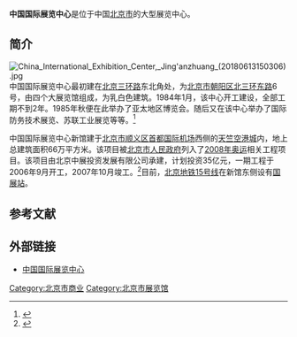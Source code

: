 {{Infobox venue
|name = 中国国际展览中心
|native_name = 
|nickname = 
|logo_image = 
|logo_size = 
|logo_caption = 
|image = South square of New China International Exhibition Center (20180116125732).jpg
|image_size = 
|image_caption = 新国展南广场
|Location map = 
|fullname = 
|address = 
|location = [[北京市|北京市]][[朝阳区_(北京市)|朝阳区]]北三环东路6号（老馆）<br />[[北京市|北京市]][[顺义区|顺义区]]裕翔路88号（新馆）
|coordinates = {{Coord|39.9624569|116.4435476|type:landmark_region:CN-11_source:GoogleMaps|display=inline,title}}
|publictransit = 
|parking = 
|operator = 
|designation = 
|suites = 
|record_attendance = 
|dimensions = 
|field_shape = 
|acreage = 
|surface = 
|scoreboard = 
|screens = 
|currentuse = 
|production = 
|type = [[展覽館|展覽館]]
|genre = 
|broke_ground = 
|built = 
|opened = 1985年10月（静安庄馆）<br />2008年3月（天竺新馆）
|renovated = 
|expanded = 
|closed = 
|demolished = 
|rebuilt = 
|yearsactive = 
|architect = 
|builder = 
|project_manager = 
|structural engineer = 
|services engineer = 
|general_contractor = 
|main_contractors = 
|tenant = 
|owner = 
|construction_cost = 
|former_names = 
|seating_type = 
|seating_capacity = 
|website = [http://www.ciec-expo.com.cn/index.htm 中国国际展览中心集团公司]
}}
'''中国国际展览中心'''是位于中国[[北京市|北京市]]的大型展览中心。

==简介==
[[File:China_International_Exhibition_Center,_Jing'anzhuang_(20180613150306).jpg|thumb]]
中国国际展览中心最初建在[[北京三环路|北京三环路]]东北角处，为[[北京市|北京市]][[朝阳区_(北京市)|朝阳区]][[北三环东路|北三环东路]]6号，由四个大展览馆组成，为乳白色建筑。1984年1月，该中心开工建设，全部工期不到2年。1985年秋便在此举办了亚太地区博览会。随后又在该中心举办了国际防务技术展览、苏联工业展览等等。<ref name=hj>{{Cite web |url=http://www.beijing.gov.cn/rwbj/sdjz/bsndjz/t359476.htm |title=中国国际展览中心，首都之窗，于2013-04-20查阅 |accessdate=2013-04-20 |archive-date=2015-06-02 |archive-url=https://web.archive.org/web/20150602030728/http://www.beijing.gov.cn/rwbj/sdjz/bsndjz/t359476.htm |dead-url=no }}</ref>

中国国际展览中心新馆建于[[北京市|北京市]][[顺义区|顺义区]][[首都国际机场|首都国际机场]]西侧的[[天竺空港城|天竺空港城]]内，地上总建筑面积66万平方米。该项目被[[北京市人民政府|北京市人民政府]]列入了[[2008年北京奥运会|2008年奥运]]相关工程项目。该项目由北京中展投资发展有限公司承建，计划投资35亿元，一期工程于2006年9月开工，2007年10月竣工。<ref>{{Cite web |url=http://www.fangshuishigong.com/channel/content-3.html |title=北京市顺义区新中国国际展览中心，专业防水施工，2012-08-09 |access-date=2013-04-20 |archive-url=https://archive.is/20130629042102/http://www.fangshuishigong.com/channel/content-3.html |archive-date=2013-06-29 |dead-url=yes }}</ref>目前，[[北京地铁15号线|北京地铁15号线]]在新馆东侧设有[[国展站_(北京市)|国展站]]。

==参考文献==
{{reflist}}

==外部链接==
*[http://www.ciec-expo.com.cn/ 中国国际展览中心]{{Wayback|url=http://www.ciec-expo.com.cn/ |date=20200425092640 }}

{{北京十大建筑}}
[[Category:北京市商业|Category:北京市商业]]
[[Category:北京市展览馆|Category:北京市展览馆]]